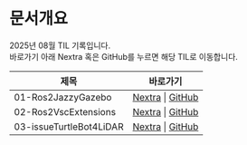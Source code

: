 
# 문서개요
2025년 08월 TIL 기록입니다.<br />
바로가기 아래 Nextra 혹은 GitHub를 누르면 해당 TIL로 이동합니다.

<LabelIcons />

| 제목 | 바로가기 |
|------|----------|
| 01-Ros2JazzyGazebo | [Nextra](/til/til-2025/til-08/01-Ros2JazzyGazebo) \| [GitHub](https://github.com/MinHyeok-lee1/TIL/blob/main/2025/08/01-Ros2JazzyGazebo.md) |
| 02-Ros2VscExtensions | [Nextra](/til/til-2025/til-08/02-Ros2VscExtensions) \| [GitHub](https://github.com/MinHyeok-lee1/TIL/blob/main/2025/08/02-Ros2VscExtensions.md) |
| 03-issueTurtleBot4LiDAR | [Nextra](/til/til-2025/til-08/03-issueTurtleBot4LiDAR) \| [GitHub](https://github.com/MinHyeok-lee1/TIL/blob/main/2025/08/03-issueTurtleBot4LiDAR.md) |
